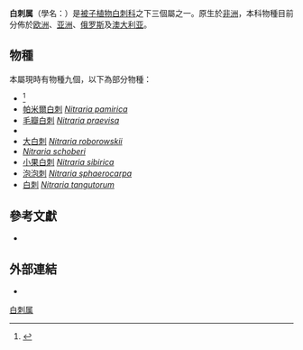 {{Automatic taxobox
 | image =  Nitraria billardierei.jpg
 | image_caption = 位於[[澳大利亞|澳大利亞]][[南澳州|南澳州]]''{{link-en|St Kilda|St Kilda, South Australia|St Kilda}}的{{link-en|Nitraria billardierei|Nitraria billardierei}}''。
 | taxon = Nitraria
 | authority = [[卡尔·林奈|L.]]
 | subdivision_ranks = [[物種|物種]]
 | subdivision = [[#物種|見內文]]
}}

'''白刺属'''（學名：''{{lang|la|Nitraria}}''）是[[被子植物|被子植物]][[白刺科|白刺科]]之下三個屬之一。原生於[[非洲|非洲]]，本科物種目前分佈於[[欧洲|欧洲]]、[[亚洲|亚洲]]、[[俄罗斯|俄罗斯]]及[[澳大利亚|澳大利亚]]。

==物種==
本屬現時有物種九個，以下為部分物種：
*''{{link-en|Nitraria billardierei|Nitraria billardierei}}'' {{small|DC.}}<ref name="ala">{{cite web |title=''Nitraria'' L. |work=Atlas of Living Australia |url=https://bie.ala.org.au/species/http://id.biodiversity.org.au/node/apni/7724920 |language=en |access-date=2018-06-26 |archive-url=https://web.archive.org/web/20180626082818/https://bie.ala.org.au/species/http://id.biodiversity.org.au/node/apni/7724920 |archive-date=2018-06-26 |dead-url=yes }}</ref>
*[[帕米爾白刺|帕米爾白刺]] ''[[Nitraria_pamirica|Nitraria pamirica]]'' {{small|L. I. Vassiljeva}}
*[[毛瓣白刺|毛瓣白刺]] ''[[Nitraria_praevisa|Nitraria praevisa]]'' {{small|Bobrov}}
*''{{link-en|Nitraria retusa|Nitraria retusa}}'' {{small|(Forssk.) Asch.}} 
*[[大白刺|大白刺]] ''[[Nitraria_roborowskii|Nitraria roborowskii]]'' {{small|Kom.}}
*''[[Nitraria_schoberi|Nitraria schoberi]]'' {{small|L.}} 
*[[小果白刺|小果白刺]] ''[[Nitraria_sibirica|Nitraria sibirica]]'' {{small|Pall.}}
*[[泡泡刺|泡泡刺]] ''[[Nitraria_sphaerocarpa|Nitraria sphaerocarpa]]'' {{small|Maxim.}}
*[[白刺|白刺]] ''[[Nitraria_tangutorum|Nitraria tangutorum]]'' {{small|Bobrov}}

==參考文獻==
{{Reflist}}
*{{cite web |url= http://plantnet.rbgsyd.nsw.gov.au/cgi-bin/NSWfl.pl?page=nswfl&lvl=gn&name=Nitraria |title= Genus ''Nitraria'' |access-date= 2007-11-28 |format=  |work= PlantNET — New South Wales Flora Online |publisher= Royal Botanic Gardens & Domain Trust |archive-date= 2018-06-26 |archive-url= https://web.archive.org/web/20180626054455/http://plantnet.rbgsyd.nsw.gov.au/cgi-bin/NSWfl.pl?page=nswfl&lvl=gn&name=Nitraria |dead-url= no }}

==外部連結==
{{commonscat|Nitraria}}
*{{Wikispecies-inline|Nitraria}}
{{Taxonbar|from=Q2381847}}
<!-- 页面不存在 -->[[Category:白刺属|]]
{{Plant-stub}}